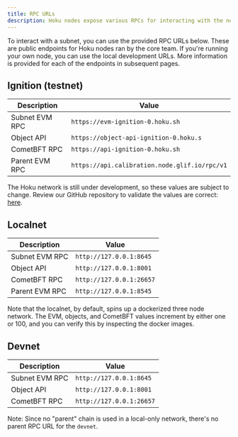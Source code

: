 ```yaml
---
title: RPC URLs
description: Hoku nodes expose various RPCs for interacting with the network.
---
```



To interact with a subnet, you can use the provided RPC URLs below. These are public endpoints for
Hoku nodes ran by the core team. If you're running your own node, you can use the local development
URLs. More information is provided for each of the endpoints in subsequent pages.

## Ignition (testnet)

| Description    | Value                                         |
| -------------- | --------------------------------------------- |
| Subnet EVM RPC | `https://evm-ignition-0.hoku.sh`              |
| Object API     | `https://object-api-ignition-0.hoku.s`        |
| CometBFT RPC   | `https://api-ignition-0.hoku.sh`              |
| Parent EVM RPC | `https://api.calibration.node.glif.io/rpc/v1` |

<Callout type="warning">

The Hoku network is still under development, so these values are subject to change. Review our
GitHub repository to validate the values are correct: [here](https://github.com/hokunet/rust-hoku).

</Callout>

## Localnet

| Description    | Value                    |
| -------------- | ------------------------ |
| Subnet EVM RPC | `http://127.0.0.1:8645`  |
| Object API     | `http://127.0.0.1:8001`  |
| CometBFT RPC   | `http://127.0.0.1:26657` |
| Parent EVM RPC | `http://127.0.0.1:8545`  |

Note that the localnet, by default, spins up a dockerized three node network. The EVM, objects, and
CometBFT values increment by either one or 100, and you can verify this by inspecting the docker
images.

## Devnet

| Description    | Value                    |
| -------------- | ------------------------ |
| Subnet EVM RPC | `http://127.0.0.1:8645`  |
| Object API     | `http://127.0.0.1:8001`  |
| CometBFT RPC   | `http://127.0.0.1:26657` |

Note: Since no "parent" chain is used in a local-only network, there's no parent RPC URL for the
`devnet`.
